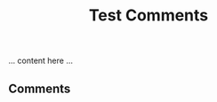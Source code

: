﻿---
slug: 2022-09-23-test-comments
title: 'Test Comments'
draft: false
---


... content here ...

## Comments

<Giscus
    id="comments"
    repo="hanpq/getps.dev"
    repoId="MDEwOlJlcG9zaXRvcnkzMTI4OTM0OTI="
    category="comments"
    categoryId="DIC_kwDOEqZgNM4CRzAp"
    mapping="url"
    term="Comments"
    reactionsEnabled="1"
    emitMetadata="0"
    inputPosition="top"
    theme="dark"
    lang="en"
    loading="lazy"
/>
